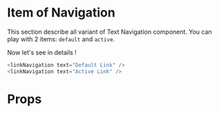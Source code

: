 
<Meta title="Atoms|linkNavigation" component={linkNavigation} />

# Item of Navigation

This section describe all variant of Text Navigation component. You can play with 2 items: `default` and `active`.

<div style={{ display: 'flex', flexDirection: 'column', justifyContent: 'space-between', flexWrap: 'wrap', width: 'auto', background: 'black', padding: '20px 20px' }}>
    <Router>
        <Default />
        <Active />
    </Router>
</div>

Now let's see in details !

```javascript
<linkNavigation text="Default Link" />
<linkNavigation text="Active Link" />
```

# Props

<Props of={linkNavigation} />
